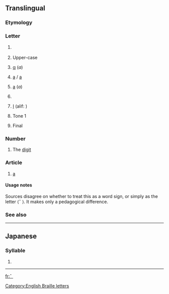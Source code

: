 {{Braille character info|hex=2801|name=Braille Pattern Dots-1|image=[[Image:Braille A1.svg|50px]]}}
{{also|1|a|•|⠂|⠄}}
==Translingual==
===Etymology===
{{Brai-ety}}

===Letter===
{{mul-letter|sc=Brai}}

# {{context|Braille}} {{term|a}}
# {{context|Braille|often preceded by capital sign [[⠠]]}} Upper-case {{term|A}}
# {{context|Greek Braille}} [[α]] (''a'')
# {{context|Yugoslav Braille}} [[a]] / [[а]]
# {{context|Russian Braille}} [[а]] (''a'')
# {{context|Hebrew Braille}} {{term|sc=Hebr|א|tr=aleph: ’}}
# {{context|Arabic Braille}} [[ا‎]] (alif: ''{{unicode|ʾ}}'')
# {{context|Chinese Braille}} Tone 1
# {{context|Korean Braille}} Final {{term|sc=Hang|ㄱ|tr=g/k}}

===Number===
{{mul-number|sc=Brai}}

# {{context|Braille|often preceded by number sign [[⠼]]}} The [[digit]] {{term|1}}

===Article===
{{head|mul|article}}

# {{context|English Braille}} [[a]]

====Usage notes====
Sources disagree on whether to treat this as a word sign, or simply as the letter ⟨⠁⟩. It makes only a pedagogical difference.

===See also===
{{Brai-script}}

----

==Japanese==
===Syllable===
{{ja-syllable|a|sc=Brai}}

# {{Brai-def|Jpan|あ|ア|a}}

----

[[Category:English Braille letters]]

[[fr:⠁]]